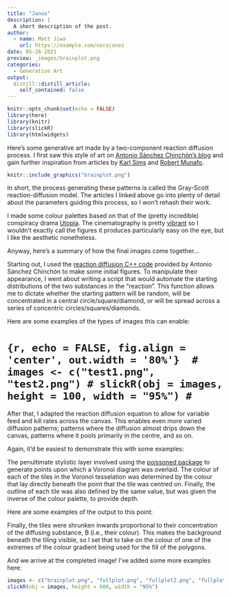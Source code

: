 ```yaml
---
title: "Janus"
description: |
  A short description of the post.
author:
  - name: Matt Jiwa
    url: https://example.com/norajones
date: 05-28-2021
preview: _images/brainplot.png
categories:
  - Generative Art
output:
  distill::distill_article:
    self_contained: false
---
```



```r
knitr::opts_chunk$set(echo = FALSE)
library(here)
library(knitr)
library(slickR)
library(htmlwidgets)
```

Here's some generative art made by a two-component reaction diffusion process. I first saw this style of art on [Antonio Sánchez Chinchón's blog](https://fronkonstin.com/2019/12/28/reaction-diffusion/) and gain further inspiration from articles by [Karl Sims](https://www.karlsims.com/rd.html) and [Robert Munafo](https://mrob.com/pub/comp/xmorphia/).

```r
knitr::include_graphics("brainplot.png")
```

In short, the process generating these patterns is called the Gray-Scott reaction-diffusion model. The articles I linked above go into plenty of detail about the parameters guiding this process, so I won't rehash their work.

I made some colour palettes based on that of the (pretty incredible) conspiracy drama [Utopia](https://www.imdb.com/title/tt2384811/). The cinematography is pretty [vibrant](https://external-preview.redd.it/-jDVaUzmtdSYgYpbuyZI9UMx3m8WPGQIYFfRFtTE8qE.png?auto=webp&s=7e3a965e645d61b587486c00c2aa382db4c26a5b) so I wouldn't exactly call the figures it produces particularly easy on the eye, but I like the aesthetic nonetheless.

Anyway, here's a summary of how the final images come together...

Starting out, I used the [reaction diffusion C++ code](https://github.com/aschinchon/reaction-diffusion) provided by Antonio Sánchez Chinchón to make some initial figures. To manipulate their appearance, I went about writing a script that would automate the starting distributions of the two substances in the "reaction". This function allows me to dictate whether the starting pattern will be random, will be concentrated in a central circle/square/diamond, or will be spread across a series of concentric circles/squares/diamonds. 

Here are some examples of the types of images this can enable:

# ```{r, echo = FALSE, fig.align = 'center', out.width = '80%'} 
# images <- c("test1.png", "test2.png")
# slickR(obj = images, height = 100, width = "95%")
# ```

After that, I adapted the reaction diffusion equation to allow for variable feed and kill rates across the canvas. This enables even more varied diffusion patterns; patterns where the diffusion almost drips down the canvas, patterns where it pools primarily in the centre, and so on.

Again, it'd be easiest to demonstrate this with some examples:



The penultimate stylistic layer involved using the [poissoned package](https://coolbutuseless.github.io/2019/06/25/poissoned-a-package-for-poisson-disc-sampling/) to generate points upon which a Voronoi diagram was overlaid. The colour of each of the tiles in the Voronoi tesselation was determined by the colour that lay directly beneath the point that the tile was centred on. Finally, the outline of each tile was also defined by the same value, but was given the inverse of the colour palette, to provide depth.

Here are some examples of the output to this point:


Finally, the tiles were shrunken inwards proportional to their concentration of the diffusing substance, B (i.e., their colour). This makes the background beneath the tiling visible, so I set that to take on the colour of one of the extremes of the colour gradient being used for the fill of the polygons.

And we arrive at the completed image! I've added some more examples here:

```r
images <- c("brainplot.png", "fullplot.png", "fullplot2.png", "fullplot3.png", "fullplot4.png", "fullplot5.png")
slickR(obj = images, height = 600, width = "95%")
```




